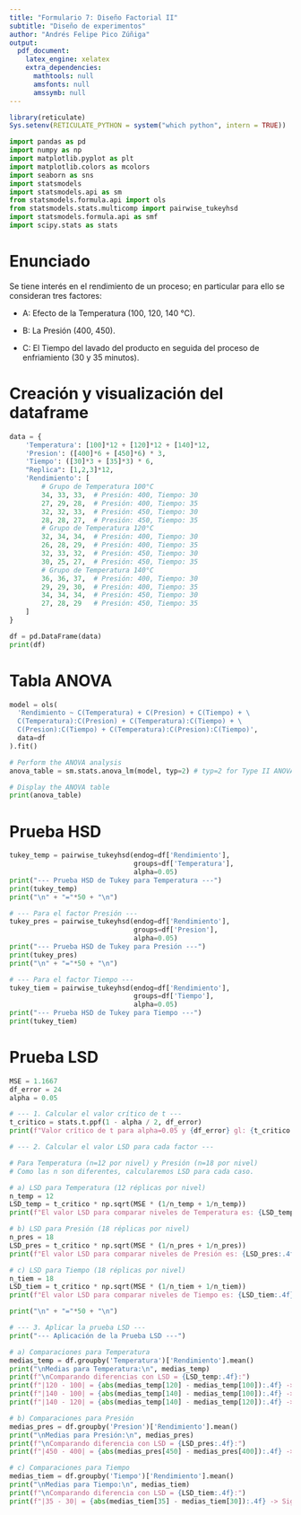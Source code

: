 ```yaml
---
title: "Formulario 7: Diseño Factorial II"
subtitle: "Diseño de experimentos"
author: "Andrés Felipe Pico Zúñiga"
output:
  pdf_document:
    latex_engine: xelatex
    extra_dependencies:
      mathtools: null
      amsfonts: null
      amssymb: null
---
```


```r
library(reticulate)
Sys.setenv(RETICULATE_PYTHON = system("which python", intern = TRUE))
```

```python
import pandas as pd
import numpy as np
import matplotlib.pyplot as plt
import matplotlib.colors as mcolors
import seaborn as sns
import statsmodels
import statsmodels.api as sm
from statsmodels.formula.api import ols
from statsmodels.stats.multicomp import pairwise_tukeyhsd
import statsmodels.formula.api as smf
import scipy.stats as stats
```

# Enunciado

Se tiene interés en el rendimiento de un proceso; en particular para ello se consideran tres factores:

- A: Efecto de la Temperatura (100, 120, 140 °C).

- B: La Presión (400, 450).

- C: El Tiempo del lavado del producto en seguida del proceso de enfriamiento (30 y 35 minutos).


# Creación y visualización del dataframe

```python
data = {
    'Temperatura': [100]*12 + [120]*12 + [140]*12,
    'Presion': ([400]*6 + [450]*6) * 3,
    'Tiempo': ([30]*3 + [35]*3) * 6,
    "Replica": [1,2,3]*12,
    'Rendimiento': [
        # Grupo de Temperatura 100°C
        34, 33, 33,  # Presión: 400, Tiempo: 30
        27, 29, 28,  # Presión: 400, Tiempo: 35
        32, 32, 33,  # Presión: 450, Tiempo: 30
        28, 28, 27,  # Presión: 450, Tiempo: 35
        # Grupo de Temperatura 120°C
        32, 34, 34,  # Presión: 400, Tiempo: 30
        26, 28, 29,  # Presión: 400, Tiempo: 35
        32, 33, 32,  # Presión: 450, Tiempo: 30
        30, 25, 27,  # Presión: 450, Tiempo: 35
        # Grupo de Temperatura 140°C
        36, 36, 37,  # Presión: 400, Tiempo: 30
        29, 29, 30,  # Presión: 400, Tiempo: 35
        34, 34, 34,  # Presión: 450, Tiempo: 30
        27, 28, 29   # Presión: 450, Tiempo: 35
    ]
}

df = pd.DataFrame(data)
print(df)
```

# Tabla ANOVA

```python
model = ols(
  'Rendimiento ~ C(Temperatura) + C(Presion) + C(Tiempo) + \
  C(Temperatura):C(Presion) + C(Temperatura):C(Tiempo) + \
  C(Presion):C(Tiempo) + C(Temperatura):C(Presion):C(Tiempo)',
  data=df
).fit()

# Perform the ANOVA analysis
anova_table = sm.stats.anova_lm(model, typ=2) # typ=2 for Type II ANOVA

# Display the ANOVA table
print(anova_table)
```

# Prueba HSD

```python
tukey_temp = pairwise_tukeyhsd(endog=df['Rendimiento'],
                               groups=df['Temperatura'],
                               alpha=0.05)
print("--- Prueba HSD de Tukey para Temperatura ---")
print(tukey_temp)
print("\n" + "="*50 + "\n")

# --- Para el factor Presión ---
tukey_pres = pairwise_tukeyhsd(endog=df['Rendimiento'],
                               groups=df['Presion'],
                               alpha=0.05)
print("--- Prueba HSD de Tukey para Presión ---")
print(tukey_pres)
print("\n" + "="*50 + "\n")

# --- Para el factor Tiempo ---
tukey_tiem = pairwise_tukeyhsd(endog=df['Rendimiento'],
                               groups=df['Tiempo'],
                               alpha=0.05)
print("--- Prueba HSD de Tukey para Tiempo ---")
print(tukey_tiem)
```

# Prueba LSD

```python
MSE = 1.1667
df_error = 24
alpha = 0.05

# --- 1. Calcular el valor crítico de t ---
t_critico = stats.t.ppf(1 - alpha / 2, df_error)
print(f"Valor crítico de t para alpha=0.05 y {df_error} gl: {t_critico:.4f}\n")

# --- 2. Calcular el valor LSD para cada factor ---

# Para Temperatura (n=12 por nivel) y Presión (n=18 por nivel)
# Como las n son diferentes, calcularemos LSD para cada caso.

# a) LSD para Temperatura (12 réplicas por nivel)
n_temp = 12
LSD_temp = t_critico * np.sqrt(MSE * (1/n_temp + 1/n_temp))
print(f"El valor LSD para comparar niveles de Temperatura es: {LSD_temp:.4f}")

# b) LSD para Presión (18 réplicas por nivel)
n_pres = 18
LSD_pres = t_critico * np.sqrt(MSE * (1/n_pres + 1/n_pres))
print(f"El valor LSD para comparar niveles de Presión es: {LSD_pres:.4f}")

# c) LSD para Tiempo (18 réplicas por nivel)
n_tiem = 18
LSD_tiem = t_critico * np.sqrt(MSE * (1/n_tiem + 1/n_tiem))
print(f"El valor LSD para comparar niveles de Tiempo es: {LSD_tiem:.4f}")

print("\n" + "="*50 + "\n")

# --- 3. Aplicar la prueba LSD ---
print("--- Aplicación de la Prueba LSD ---")

# a) Comparaciones para Temperatura
medias_temp = df.groupby('Temperatura')['Rendimiento'].mean()
print("\nMedias para Temperatura:\n", medias_temp)
print(f"\nComparando diferencias con LSD = {LSD_temp:.4f}:")
print(f"|120 - 100| = {abs(medias_temp[120] - medias_temp[100]):.4f} -> No significativo")
print(f"|140 - 100| = {abs(medias_temp[140] - medias_temp[100]):.4f} -> No significativo")
print(f"|140 - 120| = {abs(medias_temp[140] - medias_temp[120]):.4f} -> Significativo")

# b) Comparaciones para Presión
medias_pres = df.groupby('Presion')['Rendimiento'].mean()
print("\nMedias para Presión:\n", medias_pres)
print(f"\nComparando diferencia con LSD = {LSD_pres:.4f}:")
print(f"|450 - 400| = {abs(medias_pres[450] - medias_pres[400]):.4f} -> Significativo")

# c) Comparaciones para Tiempo
medias_tiem = df.groupby('Tiempo')['Rendimiento'].mean()
print("\nMedias para Tiempo:\n", medias_tiem)
print(f"\nComparando diferencia con LSD = {LSD_tiem:.4f}:")
print(f"|35 - 30| = {abs(medias_tiem[35] - medias_tiem[30]):.4f} -> Significativo")
```
